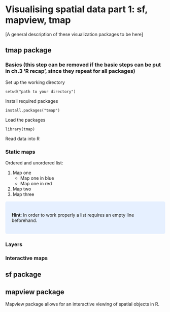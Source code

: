 # Visualising spatial data part 1: sf, mapview, tmap {#visualising-1}

[A general description of these visualization packages to be here]

## tmap package
### Basics (this step can be removed if the basic steps can be put in ch.3 'R recap', since they repeat for all packages)
Set up the working directory 
```{}
setwd("path to your directory")
```
Install required packages
```{}
install.packages("tmap")
```
Load the packages
```{}
library(tmap)
```
Read data into R

### Static maps
Ordered and unordered list:

1. Map one
    + Map one in blue
    + Map one in red 
2. Map two
3. Map three

<style>
div.blue { background-color:#e6f0ff; border-radius: 5px; padding: 20px;}
</style>
<div class = "blue">
**Hint**: In order to work properly a list requires an empty line beforehand.
</div>

### Layers
### Interactive maps

## sf package 

## mapview package
Mapview package allows for an interactive viewing of spatial objects in R.

